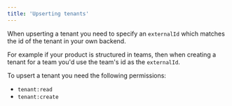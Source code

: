 ```yaml
---
title: 'Upserting tenants'
---
```


When upserting a tenant you need to specify an `externalId` which matches the id of the tenant in your own backend.

For example if your product is structured in teams, then when creating a tenant for a team you'd use the team's id as the `externalId`.

To upsert a tenant you need the following permissions:

- `tenant:read`
- `tenant:create`

<Tabs>
  <Tab title="Typescript SDK">
    <Snippet file="typescript-sdk/upsert-tenant.mdx" />
  </Tab>
  <Tab title="GraphQL">
    <Snippet file="graphql/upsert-tenant.mdx" />
  </Tab>
</Tabs>
